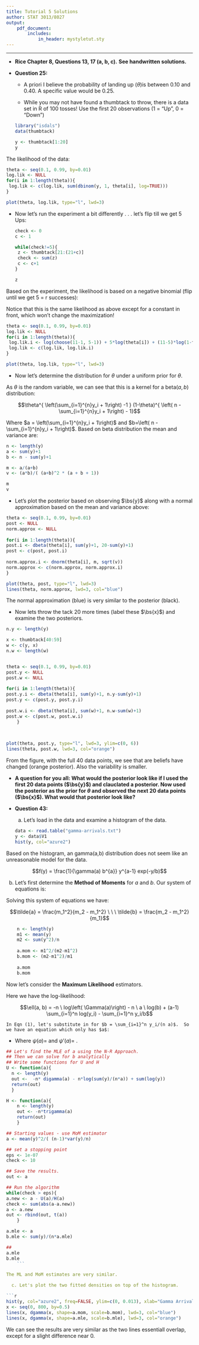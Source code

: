 ```yaml
---
title: Tutorial 5 Solutions 
author: STAT 3013/8027
output:
    pdf_document:
        includes:
            in_header: mystyletut.sty
---
```


---
\large

*  **Rice Chapter 8, Questions 13, 17 (a, b, c).**  **See handwritten solutions.**

* **Question 25:**

    + A priori I believe the probability of landing up ($\theta$)is between 0.10 and 0.40.  A specific value would be 0.25.
    
    + While you may not have found a thumbtack to throw, there is a data set in R of 100 tosses!  Use the first 20 observations (1 = "Up", 0 = "Down")
    
    ```r
    library("isdals")
    data(thumbtack)
    
    y <- thumbtack[1:20]
    y
    ```
  
    
The likelihood of the data:

\begin{eqnarray*}
L(\theta | \bs{y}) &=& \prod_{i=1}^{n=20} \theta^{y_i} (1-\theta)^{1-y_i} \\
&=& \theta^{\sum_{i=1}^{20}y_i} (1-\theta)^{20 -\sum_{i=1}^{20}y_i} \\
&&\\
\ell(\theta | \bs{y}) &=& \left(\sum_{i=1}^{20}y_i\right) log(\theta) + \left(20 -\sum_{i=1}^{20}y_i\right) log(1-\theta) 
\end{eqnarray*}


```r
theta <- seq(0.1, 0.99, by=0.01)
log.lik <- NULL
for(i in 1:length(theta)){
 log.lik <- c(log.lik, sum(dbinom(y, 1, theta[i], log=TRUE)))  
}

plot(theta, log.lik, type="l", lwd=3)
```

  + Now let's run the experiment a bit differently . . . let's flip till we get 5 Ups:    
    
    ```r
    check <- 0
    c <- 1
    
    while(check!=5){
     z <- thumbtack[21:(21+c)]
     check <- sum(z)
     c <- c+1 
    }
      
    z
    ```

Based on the experiment, the likelihood is based on a negative binomial (flip until we get 5 = r successes):

\begin{eqnarray*}
L(\theta | \bs{z}) &=& {11-1 \choose 5-1} \theta^{5} (1-\theta)^{14-5} \\
\ell(\theta | \bs{z}) &=& log{11-1 \choose 5-1} + 5 log(\theta) + (11-5) log(1-\theta)
\end{eqnarray*}

Notice that this is the same likelihood as above except for a constant in front, which won't change the maximization!

```r
theta <- seq(0.1, 0.99, by=0.01)
log.lik <- NULL
for(i in 1:length(theta)){
 log.lik.i <- log(choose(11-1, 5-1)) + 5*log(theta[i]) + (11-5)*log(1-theta[i])
 log.lik <- c(log.lik, log.lik.i)
}

plot(theta, log.lik, type="l", lwd=3)
```
  
  + Now let's determine the distribution for $\theta$ under a uniform prior for $\theta$.
  
  \begin{eqnarray*}
  p(\theta \vert \bs{y} ) &=& \frac{p(\bs{y} \vert \theta) p(\theta) }{ p(\bs{y})} \\
  &\propto&  p(\bs{y} \vert \theta) p(\theta) \\
  &=& \theta^{\sum_{i=1}^{n}y_i} (1-\theta)^{n -\sum_{i=1}^{n}y_i} \times 1 \\
  &=& \theta^{\sum_{i=1}^{n}y_i} (1-\theta)^{n -\sum_{i=1}^{n}y_i}
  \end{eqnarray*}

As $\theta$ is the random variable, we can see that this is a kernel for a beta$(a, b)$ distribution:

$$\theta^{ \left(\sum_{i=1}^{n}y_i + 1\right) -1 } (1-\theta)^{ \left( n -\sum_{i=1}^{n}y_i + 1\right) - 1}$$

Where $a = \left(\sum_{i=1}^{n}y_i + 1\right)$ and $b=\left( n -\sum_{i=1}^{n}y_i + 1\right)$.  Based on beta distribution the mean and variance are:

\begin{eqnarray*}
E[\theta|\bs{y}] &=& \frac{\sum_{i=1}^{n}y_i + 1}{\sum_{i=1}^{n}y_i + 1 + n -\sum_{i=1}^{n}y_i + 1} \\
&=& \frac{\sum_{i=1}^{n}y_i + 1}{n+2}
\end{eqnarray*}

```r
n <- length(y)
a <- sum(y)+1
b <- n - sum(y)+1

m <- a/(a+b)
v <- (a*b)/( (a+b)^2 * (a + b + 1))

m
v
```





  + Let's plot the posterior based on observing $\bs{y}$ along with a normal approximation based on the mean and variance above:
  
```r
theta <- seq(0.1, 0.99, by=0.01)
post <- NULL
norm.approx <- NULL
    
for(i in 1:length(theta)){
post.i <- dbeta(theta[i], sum(y)+1, 20-sum(y)+1)
post <- c(post, post.i)
    
norm.approx.i <- dnorm(theta[i], m, sqrt(v))
norm.approx <- c(norm.approx, norm.approx.i)
}

plot(theta, post, type="l", lwd=3)
lines(theta, norm.approx, lwd=3, col="blue")
```

The normal approximation (blue) is very similar to the posterior (black).
 
  + Now lets throw the tack 20 more times (label these $\bs{x}$) and examine the two posteriors.  
  
```r
n.y <- length(y)

x <- thumbtack[40:59]
w <- c(y, x)
n.w <- length(w)


theta <- seq(0.1, 0.99, by=0.01)
post.y <- NULL
post.w <- NULL
    
for(i in 1:length(theta)){
post.y.i <- dbeta(theta[i], sum(y)+1, n.y-sum(y)+1)
post.y <- c(post.y, post.y.i)
    
post.w.i <- dbeta(theta[i], sum(w)+1, n.w-sum(w)+1)
post.w <- c(post.w, post.w.i)
    }

    
    
plot(theta, post.y, type="l", lwd=3, ylim=c(0, 6))
lines(theta, post.w, lwd=3, col="orange")
```
  
From the figure, with the full 40 data points, we see that are beliefs have changed (orange posterior).  Also the variability is smaller.  

  + **A question for you all: What would the posterior look like if I used the first 20 data points ($\bs{y}$) and clauclated a posterior.  Now used the posterior as the prior for $\theta$ and observed the next 20 data points ($\bs{x}$).  What would that posterior look like?**





* **Question 43:**

  a. Let's load in the data and examine a histogram of the data.
  
    ```r
    data <- read.table("gamma-arrivals.txt")
    y <- data$V1
    hist(y, col="azure2")
    ```

Based on the histogram, an gamma(a,b) distribution does not seem like an unreasonable model for the data.  

$$f(y) = \frac{1}{\gamma(a) b^{a}} y^{a-1} exp(-y/b)$$

  b. Let's first determine the **Method of Moments** for $a$ and $b$.  Our system of equations is:
  
  \begin{eqnarray*}
  E[Y] = a b &=& \frac{1}{n}\sum_{i=1}^n y_i = m_1\\
  E[Y^2] = ab^2 + a^2 b^2 &=& \frac{1}{n}\sum_{i=1}^n y^2_i = m_2
  \end{eqnarray*}
  
  Solving this system of equations we have:
  
  $$\tilde{a} = \frac{m_1^2}{m_2 - m_1^2} \ \ \  \tilde{b} = \frac{m_2 - m_1^2}{m_1}$$
  
```r
    n <- length(y)
    m1 <- mean(y)
    m2 <- sum(y^2)/n
    
    a.mom <- m1^2/(m2-m1^2)
    b.mom <- (m2-m1^2)/m1
    
    a.mom
    b.mom
```
  
  
Now let's consider the **Maximum Likelihood** estimators.  

\begin{eqnarray*}
L(a,b) &=& \prod_{i=1}^n \frac{1}{\Gamma(a) \ b^a} y_i^{a-1} exp\left( -y_i/b \right) 
\end{eqnarray*}


Here we have the log-likelihood:

 $$\ell(a, b) = -n \ log\left( \Gamma(a)\right) - n \ a \ log(b) + (a-1) \sum_{i=1}^n log(y_i) - \sum_{i=1}^n y_i/b$$ 
    
\begin{eqnarray}
\frac{\partial \ell(a, b)}{\partial a} &=& -n \psi(a) -n log(b) + \sum_{i=1}^n log(y_i) \\
\frac{\partial^2 \ell(a, b)}{\partial a^2} &=& -n \psi'(a)
\end{eqnarray}

    In Eqn (1), let's substitute in for $b = \sum_{i=1}^n y_i/(n a)$.  So we have an equation which only has $a$:
    
    
\begin{eqnarray}
\frac{\partial \ell(a, b)}{\partial a} &=& -n \psi(a) -n log\left(\sum_{i=1}^n y_i/(n a)\right) + \sum_{i=1}^n log(y_i) \\
\frac{\partial^2 \ell(a, b)}{\partial a^2} &=& -n \psi'(a)
\end{eqnarray}    
    
    
* Where $\psi(a)=$ \texttt{digamma($a$)} and $\psi'(a)=$ \texttt{trigamma($a$)}.
    
```r
    
## Let's find the MLE of a using the N-R Approach.
## Then we can solve for b analytically    
## Write some functions for U and H
U <- function(a){
  n <- length(y)
  out <-  -n* digamma(a) - n*log(sum(y)/(n*a)) + sum(log(y))
  return(out)
  }

H <- function(a){
	n <- length(y)
	out <- -n*trigamma(a)
	return(out)
	}

## Starting values - use MoM estimator 
a <- mean(y)^2/( (n-1)*var(y)/n)

## set a stopping point
eps <- 1e-07
check <- 10

## Save the results. 
out <- a

## Run the algorithm
while(check > eps){
a.new <- a - U(a)/H(a)
check <- sum(abs(a-a.new))
a <- a.new
out <- rbind(out, t(a))
	}

a.mle <- a	
b.mle <- sum(y)/(n*a.mle)

##
a.mle
b.mle
    ```

The ML and MoM estimates are very similar. 

  c. Let's plot the two fitted densities on top of the histogram.

```r
hist(y, col="azure2", freq=FALSE, ylim=c(0, 0.013), xlab="Gamma Arrivals", main="MoM (blue) & MLE (orange)")
x <- seq(0, 800, by=0.5)
lines(x, dgamma(x, shape=a.mom, scale=b.mom), lwd=3, col="blue")
lines(x, dgamma(x, shape=a.mle, scale=b.mle), lwd=3, col="orange")
```

We can see the results are very similar as the two lines essentiall overlap, except for a slight difference near 0.